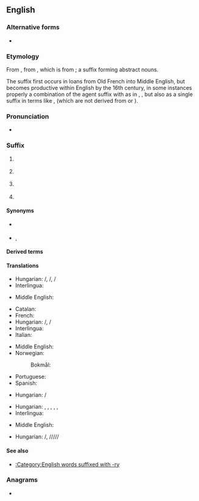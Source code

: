 {{also|ery|e'ry}}
==English==

===Alternative forms===
* {{alt|en|-ry}}

===Etymology===
From {{inh|en|enm|-erie}}, from {{der|en|xno|-erie}}, which is from {{af|fro|-ier|-ie|nocat=1}}; a suffix forming abstract nouns.

The suffix first occurs in loans from Old French into Middle English, but becomes productive within English by the 16th century, in some instances properly a combination of the agent suffix {{m|en|-er}} with {{m|en|-y#Etymology 3|-y}} as in {{m|en|bakery}}, {{m|en|brewery}}, but also as a single suffix in terms like {{m|en|slavery}}, {{m|en|machinery}} (which are not derived from {{m|en|slaver}} or {{m|en|machiner}}).

===Pronunciation===
* {{IPA|en|/-əɹi/}}

===Suffix===
{{en-suffix|cat2=noun-forming suffixes}}

# {{n-g|Added to nouns to form other nouns meaning the "art, craft, or practice of."}}
#: {{suffixusex|en|midwife|midwifery|alt2=midwif'''ery'''}}
#: {{suffixusex|en|cook|cookery|alt2=cook'''ery'''}}
# {{n-g|Added to verbs to form nouns meaning "place of" (an art, craft, or practice).}}
#: {{suffixusex|en|bake|bakery|alt2=bak'''ery'''}}
#: {{suffixusex|en|distill|distillery|alt2=distill'''ery'''}}
#: {{suffixusex|en|join|joinery|alt2=join'''ery'''}}
# {{n-g|Added to nouns to form other nouns meaning "a class, group, or collection of."}}
#: {{suffixusex|en|crock|crockery |alt2=crock'''ery'''}}
#: {{suffixusex|en|hose|hosiery|alt2=hosi'''ery'''}}
#: {{suffixusex|en|shrub|shrubbery|alt2=shrubb'''ery'''}}
# {{n-g|Added to nouns to form other nouns meaning "behavior characteristic of."}}
#: {{suffixusex|en|snob|snobbery|alt2=snobb'''ery'''}}
#: {{suffixusex|en|tomfool|tomfoolery|alt2=tomfool'''ery'''}}

====Synonyms====
* {{sense|activity}} {{l|en|-ing}}<!-- compare cooking/cookery -->
* {{sense|collection}} {{l|en|-age}}, {{l|en|-ing}}

====Derived terms====
{{suffixsee|en}}

====Translations====
{{trans-top|art, craft or practice}}
* Hungarian: {{t|hu|-ászat}}/{{t|hu|-észet}}, {{t+|hu|-ság}}/{{t+|hu|-ség}}, {{t+|hu|-ás}}/{{t+|hu|-és}}
* Interlingua: {{t|ia|-eria}}
{{trans-mid}}
* Middle English: {{t|enm|-erie}}
{{trans-bottom}}

{{trans-top|place of art, craft or practice}}
* Catalan: {{t+|ca|-eria|f}}
* French: {{t+|fr|-erie}}
* Hungarian: {{t|hu|-da}}/{{t|hu|-de}}, {{t+|hu|-ság}}/{{t+|hu|-ség}}
* Interlingua: {{t|ia|-eria}}
* Italian: {{t+|it|-eria|f}}
{{trans-mid}}
* Middle English: {{t|enm|-erie}}
* Norwegian:
*: Bokmål: {{t|nb|-ri}}
* Portuguese: {{t+|pt|-aria|f}}
* Spanish: {{t+|es|-ería|f}}
{{trans-bottom}}

{{trans-top|organisation or movement}}
* Hungarian: {{t+|hu|-ság}}/{{t+|hu|-ség}}
{{trans-mid}}
{{trans-bottom}}

{{trans-top|class or group, collection of}}
* Hungarian: {{t+|hu|-s}}, {{t+|hu|-os}}, {{t+|hu|-as}}, {{t|hu|-es}}, {{t|hu|-ös}}, {{t+|hu|áru|alt=-áru}}
* Interlingua: {{t|ia|-eria}}
{{trans-mid}}
* Middle English: {{t|enm|-erie}}
{{trans-bottom}}

{{trans-top|characteristic of}}
* Hungarian: {{t+|hu|-ság}}/{{t+|hu|-ség}}, {{t|hu|-askodás}}/{{t|hu|-eskedés}}/{{t|hu|-ösködés}}/{{t|hu|-skodás}}/{{t|hu|-skedés}}/{{t|hu|-sködés}}
{{trans-mid}}
{{trans-bottom}}

====See also====
* [[:Category:English words suffixed with -ry]]

===Anagrams===
* {{anagrams|en|a=ery|-yer|Rey|Rye|Yer|eyr|rye|yer|yre}}
